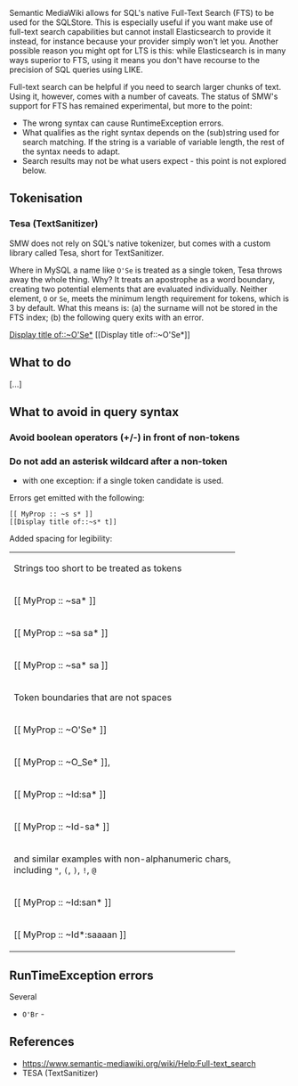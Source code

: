 Semantic MediaWiki allows for SQL's native Full-Text Search (FTS) to be used for the SQLStore. This is especially useful if you want make use of full-text search capabilities but cannot install Elasticsearch to provide it instead, for instance because your provider simply won't let you. Another possible reason you might opt for LTS is this: while Elasticsearch is in many ways superior to FTS, using it means you don't have recourse to the precision of SQL queries using LIKE.

Full-text search can be helpful if you need to search larger chunks of text. Using it, however, comes with a number of caveats. The status of SMW's support for FTS has remained experimental, but more to the point:

* The wrong syntax can cause RuntimeException errors.
* What qualifies as the right syntax depends on the (sub)string used for search matching. If the string is a variable of variable length, the rest of the syntax needs to adapt.
* Search results may not be what users expect - this point is not explored below.

== Tokenisation ==
=== Tesa (TextSanitizer) ===
SMW does not rely on SQL's native tokenizer, but comes with a custom library called Tesa, short for TextSanitizer.

Where in MySQL a name like <code>O'Se</code> is treated as a single token, Tesa throws away the whole thing. Why? It treats an apostrophe as a word boundary, creating two potential elements that are evaluated individually. Neither element, <code>O</code> or <code>Se</code>, meets the minimum length requirement for tokens, which is 3 by default. What this means is: (a) the surname will not be stored in the FTS index; (b) the following query exits with an error.

[[Display title of::~O'Se*]]
<nowiki>[[Display title of::~O'Se*]]</nowiki>

== What to do ==
[...]

== What to avoid in query syntax ==

=== Avoid boolean operators (+/-) in front of non-tokens ===

=== Do not add an asterisk wildcard after a non-token ===
* with one exception: if a single token candidate is used.

Errors get emitted with the following:
<pre>
[[ MyProp :: ~s s* ]]
[[Display title of::~s* t]]
</pre>

Added spacing for legibility:

{|
|-
| colspan=2 | Strings too short to be treated as tokens
|-
| <nowiki>[[ MyProp :: ~sa* ]]</nowiki>
| Falls back to LIKE, hence equivalent to <nowiki>[[ MyProp :: like:sa* ]]</nowiki>
|-
| <nowiki>[[ MyProp :: ~sa sa* ]]</nowiki>
| Crashes the site
|-
| <nowiki>[[ MyProp :: ~sa* sa ]]</nowiki>
| Crashes the site
|-
| colspan=2 | Token boundaries that are not spaces
|-
| <nowiki>[[ MyProp :: ~O'Se* ]]</nowiki>
| Crashes the site.
|-
| <nowiki>[[ MyProp :: ~O_Se* ]]</nowiki>,<br>
| idem
|-
| <nowiki>[[ MyProp :: ~Id:sa* ]]</nowiki>
| Crashes the site.
|-
| <nowiki>[[ MyProp :: ~Id-sa* ]]</nowiki>
| Crashes the site
|-
| and similar examples with non-alphanumeric chars,<br>including <code>"</code>, <code>(</code>, <code>)</code>, <code>!</code>, <code>@</code>
| Crashes the site.
|-
| <nowiki>[[ MyProp :: ~Id:san* ]]</nowiki>
| Does not crash the site
|-
| <nowiki>[[ MyProp :: ~Id*:saaaan ]]</nowiki>
|
|}

== RunTimeException errors ==
Several
* <code>O'Br</code> -

== References ==
* https://www.semantic-mediawiki.org/wiki/Help:Full-text_search
* TESA (TextSanitizer)
